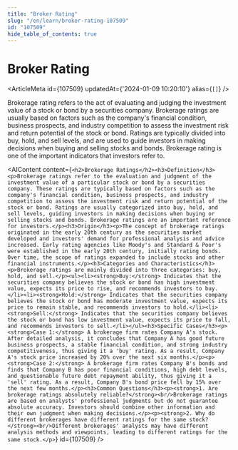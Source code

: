 ```yaml
---
title: "Broker Rating"
slug: "/en/learn/broker-rating-107509"
id: "107509"
hide_table_of_contents: true
---
```



# Broker Rating

<ArticleMeta id={107509} updatedAt={'2024-01-09 10:20:10'} alias={`[]`} />
<div className='border-solid border-b border-t-0 my-4 border-[var(--ifm-color-gray-300)]' />

Brokerage rating refers to the act of evaluating and judging the investment value of a stock or bond by a securities company. Brokerage ratings are usually based on factors such as the company's financial condition, business prospects, and industry competition to assess the investment risk and return potential of the stock or bond. Ratings are typically divided into buy, hold, and sell levels, and are used to guide investors in making decisions when buying and selling stocks and bonds. Brokerage rating is one of the important indicators that investors refer to.

<AIContent content={`<h2>Brokerage Ratings</h2><h3>Definition</h3><p>Brokerage ratings refer to the evaluation and judgment of the investment value of a particular stock or bond by a securities company. These ratings are typically based on factors such as the company's financial condition, business prospects, and industry competition to assess the investment risk and return potential of the stock or bond. Ratings are usually categorized into buy, hold, and sell levels, guiding investors in making decisions when buying or selling stocks and bonds. Brokerage ratings are an important reference for investors.</p><h3>Origin</h3><p>The concept of brokerage ratings originated in the early 20th century as the securities market developed and investors' demand for professional analysis and advice increased. Early rating agencies like Moody's and Standard & Poor's were established in the early 20th century, initially rating bonds. Over time, the scope of ratings expanded to include stocks and other financial instruments.</p><h3>Categories and Characteristics</h3><p>Brokerage ratings are mainly divided into three categories: buy, hold, and sell.</p><ul><li><strong>Buy:</strong> Indicates that the securities company believes the stock or bond has high investment value, expects its price to rise, and recommends investors to buy.</li><li><strong>Hold:</strong> Indicates that the securities company believes the stock or bond has moderate investment value, expects its price to remain stable, and recommends investors to hold.</li><li><strong>Sell:</strong> Indicates that the securities company believes the stock or bond has low investment value, expects its price to fall, and recommends investors to sell.</li></ul><h3>Specific Cases</h3><p><strong>Case 1:</strong> A brokerage firm rates Company A's stock. After detailed analysis, it concludes that Company A has good future business prospects, a stable financial condition, and strong industry competitiveness, thus giving it a 'buy' rating. As a result, Company A's stock price increased by 20% over the next six months.</p><p><strong>Case 2:</strong> A brokerage firm rates Company B's bonds and finds that Company B has poor financial conditions, high debt levels, and questionable future debt repayment ability, thus giving it a 'sell' rating. As a result, Company B's bond price fell by 15% over the next few months.</p><h3>Common Questions</h3><p><strong>1. Are brokerage ratings absolutely reliable?</strong><br/>Brokerage ratings are based on analysts' professional judgments but do not guarantee absolute accuracy. Investors should combine other information and their own judgment when making decisions.</p><p><strong>2. Why do different brokerages have different ratings for the same stock?</strong><br/>Different brokerages' analysts may have different analysis methods and viewpoints, leading to different ratings for the same stock.</p>`} id={107509} />
